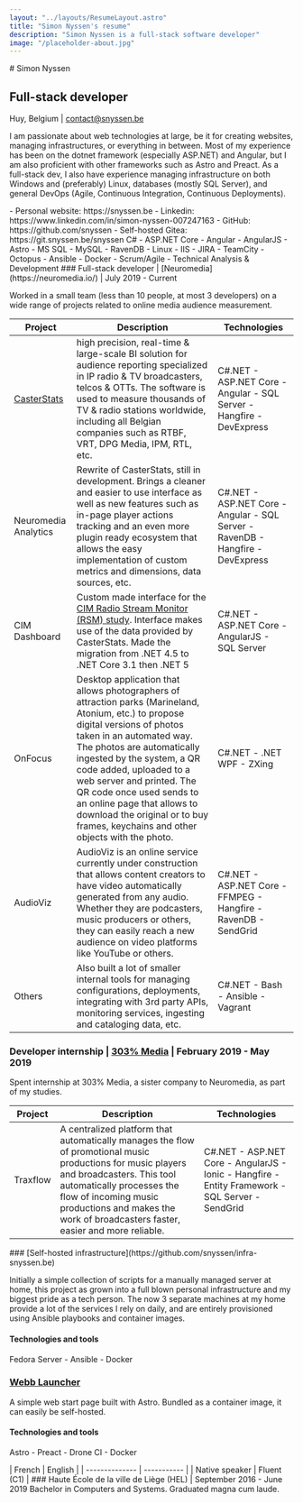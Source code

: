 ```yaml
---
layout: "../layouts/ResumeLayout.astro"
title: "Simon Nyssen's resume"
description: "Simon Nyssen is a full-stack software developer"
image: "/placeholder-about.jpg"
---
```


<ResumeSection>
# Simon Nyssen

## Full-stack developer

Huy, Belgium | contact@snyssen.be

I am passionate about web technologies at large, be it for creating websites, managing infrastructures, or everything in between.
Most of my experience has been on the dotnet framework (especially ASP.NET) and Angular, but I am also proficient with other frameworks such as Astro and Preact.
As a full-stack dev, I also have experience managing infrastructure on both Windows and (preferably) Linux, databases (mostly SQL Server), and general DevOps (Agile, Continuous Integration, Continuous Deployments).
</ResumeSection>

<ResumeSection title="Relevant links" justifyText={false}>
- Personal website: https://snyssen.be
- Linkedin: https://www.linkedin.com/in/simon-nyssen-007247163
- GitHub: https://github.com/snyssen
- Self-hosted Gitea: https://git.snyssen.be/snyssen
</ResumeSection>

<ResumeSection title="Key skills">
    C# - ASP.NET Core - Angular - AngularJS - Astro - MS SQL - MySQL - RavenDB - Linux - IIS - JIRA - TeamCity - Octopus - Ansible - Docker - Scrum/Agile - Technical Analysis & Development
</ResumeSection>

<ResumeSection title="Work Experience">
### Full-stack developer | [Neuromedia](https://neuromedia.io/) | July 2019 - Current

Worked in a small team (less than 10 people, at most 3 developers) on a wide range of projects related to online media audience measurement.


| Project | Description | Technologies |
| --- | --- | --- |
| [CasterStats](https://www.casterstats.com) | high precision, real-time & large-scale BI solution for audience reporting specialized in IP radio & TV broadcasters, telcos & OTTs. The software is used to measure thousands of TV & radio stations worldwide, including all Belgian companies such as RTBF, VRT, DPG Media, IPM, RTL, etc. | C#.NET - ASP.NET Core - Angular - SQL Server - Hangfire - DevExpress |
| Neuromedia Analytics | Rewrite of CasterStats, still in development. Brings a cleaner and easier to use interface as well as new features such as in-page player actions tracking and an even more plugin ready ecosystem that allows the easy implementation of custom metrics and dimensions, data sources, etc. | C#.NET - ASP.NET Core - Angular - SQL Server - RavenDB - Hangfire - DevExpress |
| CIM Dashboard | Custom made interface for the [CIM Radio Stream Monitor (RSM) study](https://www.cim.be/fr/radio). Interface makes use of the data provided by CasterStats. Made the migration from .NET 4.5 to .NET Core 3.1 then .NET 5 | C#.NET - ASP.NET Core - AngularJS - SQL Server |
| OnFocus | Desktop application that allows photographers of attraction parks (Marineland, Atonium, etc.) to propose digital versions of photos taken in an automated way. The photos are automatically ingested by the system, a QR code added, uploaded to a web server and printed. The QR code once used sends to an online page that allows to download the original or to buy frames, keychains and other objects with the photo. | C#.NET - .NET WPF - ZXing |
| AudioViz | AudioViz is an online service currently under construction that allows content creators to have video automatically generated from any audio. Whether they are podcasters, music producers or others, they can easily reach a new audience on video platforms like YouTube or others. | C#.NET - ASP.NET Core - FFMPEG - Hangfire - RavenDB - SendGrid |
| Others | Also built a lot of smaller internal tools for managing configurations, deployments, integrating with 3rd party APIs, monitoring services, ingesting and cataloging data, etc. | C#.NET - Bash - Ansible - Vagrant |

### Developer internship | [303% Media](https://303.media/#!home) | February 2019 - May 2019

Spent internship at 303% Media, a sister company to Neuromedia, as part of my studies.

| Project | Description | Technologies |
| --- | --- | --- |
| Traxflow | A centralized platform that automatically manages the flow of promotional music productions for music players and broadcasters. This tool automatically processes the flow of incoming music productions and makes the work of broadcasters faster, easier and more reliable. | C#.NET - ASP.NET Core - AngularJS - Ionic - Hangfire - Entity Framework - SQL Server - SendGrid |
</ResumeSection>

<ResumeSection title="Personal projects">
### [Self-hosted infrastructure](https://github.com/snyssen/infra-snyssen.be)

Initially a simple collection of scripts for a manually managed server at home, this project as grown into a full blown personal infrastructure and my biggest pride as a tech person. The now 3 separate machines at my home provide a lot of the services I rely on daily, and are entirely provisioned using Ansible playbooks and container images.

#### Technologies and tools

Fedora Server - Ansible - Docker

### [Webb Launcher](https://git.snyssen.be/snyssen/webb-launcher)

A simple web start page built with Astro. Bundled as a container image, it can easily be self-hosted.

#### Technologies and tools

Astro - Preact - Drone CI - Docker

</ResumeSection>

<ResumeSection title="Languages">
| French         | English     |
| -------------- | ----------- |
| Native speaker | Fluent (C1) |
</ResumeSection>
<ResumeSection title="Education">
### Haute École de la ville de Liège (HEL) | September 2016 - June 2019
Bachelor in Computers and Systems. Graduated magna cum laude.
</ResumeSection>
